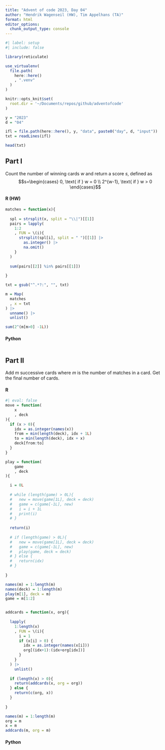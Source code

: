 ```yaml
---
title: "Advent of code 2023, Day 04"
author: "Hendrik Wagenseil (HW), Tim Appelhans (TA)"
format: html
editor_options: 
  chunk_output_type: console
---
```


```r
#| label: setup
#| include: false

library(reticulate)

use_virtualenv(
  file.path(
    here::here()
    , ".venv"
  )
)

knitr::opts_knit$set(
  root.dir = '~/Documents/repos/github/adventofcode'
)

y = "2023"
d = "04"

ifl = file.path(here::here(), y, "data", paste0("day", d, "input"))
txt = readLines(ifl)
```

```r
head(txt)
```


::: {.panel-tabset}

## Part I

Count the number of winning cards $w$ and return a score $s$, defined as 
$$s=\begin{cases}
0, \text{ if } w = 0 \\
2^{w-1}, \text{ if } w > 0 
\end{cases}$$

::: {.panel-tabset}

#### R (HW)

```r

matches = function(x){
  
  spl = strsplit(x, split = "\\|")[[1]]
  pairs = lapply(
    1:2
    , FUN = \(i){
      strsplit(spl[i], split = " ")[[1]] |> 
        as.integer() |> 
        na.omit()
    }
  )
  
  sum(pairs[[2]] %in% pairs[[1]])
  
}

txt = gsub("^.*?:", "", txt) 

m = Map(
  matches
  , x = txt
) |> 
  unname() |> 
  unlist() 

sum(2^(m[m>0] -1L))
```

#### Python

```python
```

:::


## Part II

Add $m$ successive cards where $m$ is the number of matches in a card.
Get the final number of cards.

::: {.panel-tabset}

#### R

```r
#| eval: false
move = function(
    x
    , deck
){
  if (x > 0){
    idx = as.integer(names(x))
    from = min(length(deck), idx + 1L)
    to = min(length(deck), idx + x)
    deck[from:to]
  }
}

play = function(
    game
    , deck
){

  i = 0L
  
  # while (length(game) > 0L){
  #   new = move(game[1L], deck = deck)
  #   game = c(game[-1L], new)
  #   i = i + 1L
  #   print(i)
  # } 
  
  return(i)
  
  # if (length(game) > 0L){
  #   new = move(game[1L], deck = deck)
  #   game = c(game[-1L], new)
  #   play(game, deck = deck)
  # } else {
  #   return(idx)
  # }
    
}

names(m) = 1:length(m)
names(deck) = 1:length(m)
play(m[1], deck = m)
game = m[1:2]


addcards = function(x, org){
  
  lapply(
    1:length(x)
    , FUN = \(i){
      i = 1
      if (x[i] > 0) {
        idx = as.integer(names(x[i]))
        org[(idx+1):(idx+org[idx])]
      }
    }
  ) |> 
    unlist()
  
  if (length(x) > 0){
    return(addcards(x, org = org))
  } else {
    return(c(org, x))
  }
  
}

names(m) = 1:length(m)
org = m
x = m
addcards(m, org = m)

```

#### Python

```python
```

:::

:::
